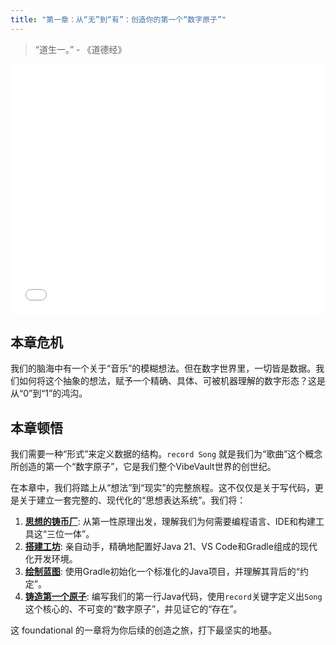 ```yaml
---
title: "第一章：从“无”到“有”：创造你的第一个“数字原子”"
---
```


> "道生一。" - 《道德经》

::: {.video-container}
<iframe src="//player.bilibili.com/player.html?bvid=BV1CEaHzaEbW&page=1" scrolling="no" border="0" frameborder="no" framespacing="0" allowfullscreen="true" width="100%" height="400"></iframe>
:::

## 本章危机

我们的脑海中有一个关于“音乐”的模糊想法。但在数字世界里，一切皆是数据。我们如何将这个抽象的想法，赋予一个精确、具体、可被机器理解的数字形态？这是从“0”到“1”的鸿沟。

## 本章顿悟

我们需要一种“形式”来定义数据的结构。`record Song` 就是我们为“歌曲”这个概念所创造的第一个“数字原子”，它是我们整个VibeVault世界的创世纪。

在本章中，我们将踏上从“想法”到“现实”的完整旅程。这不仅仅是关于写代码，更是关于建立一套完整的、现代化的“思想表达系统”。我们将：

1.  **[思想的铸币厂](./01-why-tools.qmd)**: 从第一性原理出发，理解我们为何需要编程语言、IDE和构建工具这“三位一体”。
2.  **[搭建工坊](./02-setup.qmd)**: 亲自动手，精确地配置好Java 21、VS Code和Gradle组成的现代化开发环境。
3.  **[绘制蓝图](./03-project-init.qmd)**: 使用Gradle初始化一个标准化的Java项目，并理解其背后的“约定”。
4.  **[铸造第一个原子](./04-atomic-design.qmd)**: 编写我们的第一行Java代码，使用`record`关键字定义出`Song`这个核心的、不可变的“数字原子”，并见证它的“存在”。

这 foundational 的一章将为你后续的创造之旅，打下最坚实的地基。 
